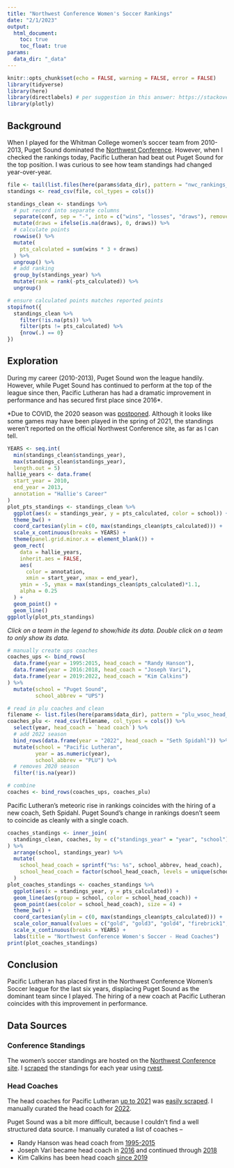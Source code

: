 ```yaml
---
title: "Northwest Conference Women's Soccer Rankings"
date: "2/1/2023"
output: 
  html_document:
    toc: true
    toc_float: true
params:
  data_dir: "_data"
---
```


```r
knitr::opts_chunk$set(echo = FALSE, warning = FALSE, error = FALSE)
library(tidyverse)
library(here)
library(directlabels) # per suggestion in this answer: https://stackoverflow.com/a/29359816
library(plotly)
```

## Background

When I played for the Whitman College women's soccer team from 2010-2013, Puget Sound dominated the [Northwest Conference](https://nwcsports.com/index.aspx). However, when I checked the rankings today, Pacific Lutheran had beat out Puget Sound for the top position. I was curious to see how team standings had changed year-over-year. 

```r
file <- tail(list.files(here(params$data_dir), pattern = "nwc_rankings_wsoc", full.names = TRUE), 1)
standings <- read_csv(file, col_types = cols())
```

```r
standings_clean <- standings %>%
  # put record into separate columns
  separate(conf, sep = "-", into = c("wins", "losses", "draws"), remove = FALSE, fill = "right", convert = TRUE) %>%
  mutate(draws = ifelse(is.na(draws), 0, draws)) %>%
  # calculate points
  rowwise() %>%
  mutate(
    pts_calculated = sum(wins * 3 + draws)
  ) %>%
  ungroup() %>%
  # add ranking
  group_by(standings_year) %>%
  mutate(rank = rank(-pts_calculated)) %>%
  ungroup()

# ensure calculated points matches reported points
stopifnot({
  standings_clean %>%
    filter(!is.na(pts)) %>%
    filter(pts != pts_calculated) %>%
    {nrow(.) == 0}
})
```

## Exploration

During my career (2010-2013), Puget Sound won the league handily. However, while Puget Sound has continued to perform at the top of the league since then, Pacific Lutheran has had a dramatic improvement in performance and has secured first place since 2016*. 

*Due to COVID, the 2020 season was [postponed](https://www.d3sports.com/notables/2020/06/schools-call-it-off-for-fall). Although it looks like some games may have been played in the spring of 2021, the standings weren't reported on the official Northwest Conference site, as far as I can tell. 

```r
YEARS <- seq.int(
  min(standings_clean$standings_year), 
  max(standings_clean$standings_year), 
  length.out = 5)
hallie_years <- data.frame(
  start_year = 2010,
  end_year = 2013,
  annotation = "Hallie's Career"
)
plot_pts_standings <- standings_clean %>%
  ggplot(aes(x = standings_year, y = pts_calculated, color = school)) + 
  theme_bw() + 
  coord_cartesian(ylim = c(0, max(standings_clean$pts_calculated))) + 
  scale_x_continuous(breaks = YEARS) + 
  theme(panel.grid.minor.x = element_blank()) + 
  geom_rect(
    data = hallie_years,
    inherit.aes = FALSE,
    aes(
      color = annotation,
      xmin = start_year, xmax = end_year),
    ymin = -5, ymax = max(standings_clean$pts_calculated)*1.1,
    alpha = 0.25
  ) +
  geom_point() +
  geom_line()
ggplotly(plot_pts_standings)
```

*Click on a team in the legend to show/hide its data. Double click on a team to only show its data.*

```r
# manually create ups coaches
coaches_ups <- bind_rows(
  data.frame(year = 1995:2015, head_coach = "Randy Hanson"),
  data.frame(year = 2016:2018, head_coach = "Joseph Vari"),
  data.frame(year = 2019:2022, head_coach = "Kim Calkins")
) %>%
  mutate(school = "Puget Sound", 
         school_abbrev = "UPS")

# read in plu coaches and clean
filename <- list.files(here(params$data_dir), pattern = "plu_wsoc_head_coaches_", full.names = TRUE)
coaches_plu <- read_csv(filename, col_types = cols()) %>%
  select(year, head_coach = `head coach`) %>%
  # add 2022 season
  bind_rows(data.frame(year = "2022", head_coach = "Seth Spidahl")) %>%
  mutate(school = "Pacific Lutheran", 
         year = as.numeric(year), 
         school_abbrev = "PLU") %>%
  # removes 2020 season
  filter(!is.na(year))

# combine
coaches <- bind_rows(coaches_ups, coaches_plu)
```

Pacific Lutheran's meteoric rise in rankings coincides with the hiring of a new coach, Seth Spidahl. Puget Sound's change in rankings doesn't seem to coincide as cleanly with a single coach. 

```r
coaches_standings <- inner_join(
  standings_clean, coaches, by = c("standings_year" = "year", "school")
) %>%
  arrange(school, standings_year) %>%
  mutate(
    school_head_coach = sprintf("%s: %s", school_abbrev, head_coach),
    school_head_coach = factor(school_head_coach, levels = unique(school_head_coach))
  )
plot_coaches_standings <- coaches_standings %>%
  ggplot(aes(x = standings_year, y = pts_calculated)) +
  geom_line(aes(group = school, color = school_head_coach)) +
  geom_point(aes(color = school_head_coach), size = 4) +
  theme_bw() + 
  coord_cartesian(ylim = c(0, max(standings_clean$pts_calculated))) + 
  scale_color_manual(values = c("gold", "gold3", "gold4", "firebrick1", "firebrick3", "firebrick4")) +
  scale_x_continuous(breaks = YEARS) + 
  labs(title = "Northwest Conference Women's Soccer - Head Coaches")
print(plot_coaches_standings)
```

## Conclusion

Pacific Lutheran has placed first in the Northwest Conference Women's Soccer league for the last six years, displacing Puget Sound as the dominant team since I played. The hiring of a new coach at Pacific Lutheran coincides with this improvement in performance.

## Data Sources

### Conference Standings

The women's soccer standings are hosted on the [Northwest Conference site](https://nwcsports.com/standings.aspx?path=wsoc). I [scraped](https://github.com/hallieswan/hallieswan.github.io/blob/main/_data_prep/nwc_rankings.R) the standings for each year using [rvest](https://rvest.tidyverse.org).

### Head Coaches

The head coaches for Pacific Lutheran [up to 2021](https://golutes.com/sports/2018/5/30/womens-soccer-year-by-year-history.aspx) was [easily scraped](https://github.com/hallieswan/hallieswan.github.io/blob/main/_data_prep/nwc_wsoc_head_coaches_plu.R). I manually curated the head coach for [2022](https://golutes.com/sports/womens-soccer/coaches/2022).

Puget Sound was a bit more difficult, because I couldn't find a well structured data source. I manually curated a list of coaches --  

  - Randy Hanson was head coach from [1995-2015](https://trail.pugetsound.edu/?p=13207)
  - Joseph Vari became head coach in [2016](https://trail.pugetsound.edu/?p=14508) and continued through [2018](https://nwcsports.com/news/2018/11/7/11_7_2018_4606.aspx)
  - Kim Calkins has been head coach [since 2019](https://loggerathletics.com/sports/womens-soccer/roster/coaches/kim-calkins/160)
